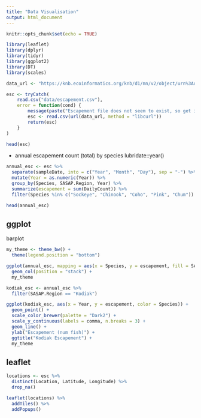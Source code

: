 ```yaml
---
title: "Data Visualisation"
output: html_document
---
```


```r
knitr::opts_chunk$set(echo = TRUE)
```

```r
library(leaflet)
library(dplyr)
library(tidyr)
library(ggplot2)
library(DT)
library(scales)
```

```r
data_url <- "https://knb.ecoinformatics.org/knb/d1/mn/v2/object/urn%3Auuid%3Af119a05b-bbe7-4aea-93c6-85434dcb1c5e"

esc <- tryCatch(
    read.csv("data/escapement.csv"),
    error = function(cond) {
        message(paste("Escapement file does not seem to exist, so get it from the KNB."))
        esc <- read.csv(url(data_url, method = "libcurl"))
        return(esc)
    }
)

head(esc)
```

- annual escapement count (total) by species
lubridate::year()

```r
annual_esc <- esc %>% 
  separate(sampleDate, into = c("Year", "Month", "Day"), sep = "-") %>% 
  mutate(Year = as.numeric(Year)) %>% 
  group_by(Species, SASAP.Region, Year) %>% 
  summarize(escapement = sum(DailyCount)) %>% 
  filter(Species %in% c("Sockeye", "Chinook", "Coho", "Pink", "Chum"))

head(annual_esc)
```

## ggplot

barplot

```r
my_theme <- theme_bw() +
  theme(legend.position = "bottom")

ggplot(annual_esc, mapping = aes(x = Species, y = escapement, fill = SASAP.Region)) +
  geom_col(position = "stack") +
  my_theme
```

```r
kodiak_esc <- annual_esc %>% 
  filter(SASAP.Region == "Kodiak")
```

```r


ggplot(kodiak_esc, aes(x = Year, y = escapement, color = Species)) +
  geom_point() +
  scale_color_brewer(palette = "Dark2") +
  scale_y_continuous(labels = comma, n.breaks = 3) +
  geom_line() +
  ylab("Escapement (num fish)") +
  ggtitle("Kodiak Escapement") +
  my_theme

```

## leaflet

```r
locations <- esc %>% 
  distinct(Location, Latitude, Longitude) %>% 
  drop_na()
```

```r
leaflet(locations) %>% 
  addTiles() %>% 
  addPopups()
```

